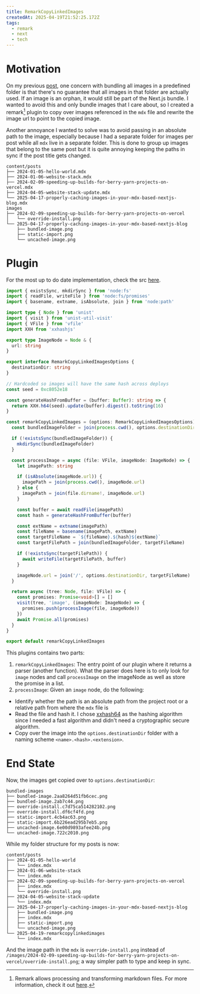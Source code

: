 ```yaml
---
title: RemarkCopyLinkedImages
createdAt: 2025-04-19T21:52:25.172Z
tags:
  - remark
  - next
  - tech
---
```


# Motivation

On my previous [post](./2025-04-17-properly-caching-images-in-your-mdx-based-nextjs-blog), one concern with bundling
all images in a predefined folder is that there's no guarantee that all images in that folder are actually used. If an
image is an orphan, it would still be part of the Next.js bundle. I wanted to avoid this and
only bundle images that I care about, so I created a remark[^Remark] plugin to copy over images referenced in the `mdx`
file and rewrite the image url to point to the copied image.

Another annoyance I wanted to solve was to avoid passing in an absolute path to the image, especially because I had
a separate folder for images per post while all `mdx` live in a separate folder. This is done
to group up images that belong to the same post but it is quite annoying keeping the paths in sync if the post title
gets changed.

```ansi title="Pre folder based posts"
content/posts
├── 2024-01-05-hello-world.mdx
├── 2024-01-06-website-stack.mdx
├── 2024-02-09-speeding-up-builds-for-berry-yarn-projects-on-vercel.mdx
├── 2024-04-05-website-stack-update.mdx
└── 2025-04-17-properly-caching-images-in-your-mdx-based-nextjs-blog.mdx
images
├── 2024-02-09-speeding-up-builds-for-berry-yarn-projects-on-vercel
│   └── override-install.png
└── 2025-04-17-properly-caching-images-in-your-mdx-based-nextjs-blog
    ├── bundled-image.png
    ├── static-import.png
    └── uncached-image.png
```

# Plugin

For the most up to do date implementation, check the src [here](https://github.com/Adriel-M/adriel.dev/blob/cba3a8c4c62b337c581d10c93864384336e21970/lib/remarkPlugins/RemarkCopyLinkedImages.ts).

```ts title="RemarkCopyLinkedImages.ts" showLineNumbers
import { existsSync, mkdirSync } from 'node:fs'
import { readFile, writeFile } from 'node:fs/promises'
import { basename, extname, isAbsolute, join } from 'node:path'

import type { Node } from 'unist'
import { visit } from 'unist-util-visit'
import { VFile } from 'vfile'
import XXH from 'xxhashjs'

export type ImageNode = Node & {
  url: string
}

export interface RemarkCopyLinkedImagesOptions {
  destinationDir: string
}

// Hardcoded so images will have the same hash across deploys
const seed = 0xc8052e18

const generateHashFromBuffer = (buffer: Buffer): string => {
  return XXH.h64(seed).update(buffer).digest().toString(16)
}

const remarkCopyLinkedImages = (options: RemarkCopyLinkedImagesOptions) => {
  const bundledImageFolder = join(process.cwd(), options.destinationDir)

  if (!existsSync(bundledImageFolder)) {
    mkdirSync(bundledImageFolder)
  }

  const processImage = async (file: VFile, imageNode: ImageNode) => {
    let imagePath: string

    if (isAbsolute(imageNode.url)) {
      imagePath = join(process.cwd(), imageNode.url)
    } else {
      imagePath = join(file.dirname!, imageNode.url)
    }

    const buffer = await readFile(imagePath)
    const hash = generateHashFromBuffer(buffer)

    const extName = extname(imagePath)
    const fileName = basename(imagePath, extName)
    const targetFileName = `${fileName}.${hash}${extName}`
    const targetFilePath = join(bundledImageFolder, targetFileName)

    if (!existsSync(targetFilePath)) {
      await writeFile(targetFilePath, buffer)
    }

    imageNode.url = join('/', options.destinationDir, targetFileName)
  }

  return async (tree: Node, file: VFile) => {
    const promises: Promise<void>[] = []
    visit(tree, 'image', (imageNode: ImageNode) => {
      promises.push(processImage(file, imageNode))
    })
    await Promise.all(promises)
  }
}

export default remarkCopyLinkedImages
```

This plugins contains two parts:

1. `remarkCopyLinkedImages`: The entry point of our plugin where it returns a parser (another function). What the parser
   does here is to only look for `image` nodes and call `processImage` on the imageNode as well as store the promise in a list.
2. `processImage`: Given an `image` node, do the following:

- Identify whether the path is an absolute path from the project root or a relative path from where the `mdx` file is
- Read the file and hash it. I chose [xxhash64](https://xxhash.com/) as the hashing algorithm since I needed a fast algorithm
  and didn't need a cryptographic secure algorithm.
- Copy over the image into the `options.destinationDir` folder with a naming scheme `<name>.<hash>.<extension>`.

# End State

Now, the images get copied over to `options.destinationDir`:

```
bundled-images
├── bundled-image.2aa8264d51fb6cec.png
├── bundled-image.2ab7c44.png
├── override-install.c7d75ca514282102.png
├── override-install.df6cf4fd.png
├── static-import.4cb4ac63.png
├── static-import.6b226ead295b7eb5.png
├── uncached-image.6e00d9893afee24b.png
└── uncached-image.722c2010.png
```

While my folder structure for my posts is now:

```
content/posts
├── 2024-01-05-hello-world
│   └── index.mdx
├── 2024-01-06-website-stack
│   └── index.mdx
├── 2024-02-09-speeding-up-builds-for-berry-yarn-projects-on-vercel
│   ├── index.mdx
│   └── override-install.png
├── 2024-04-05-website-stack-update
│   └── index.mdx
├── 2025-04-17-properly-caching-images-in-your-mdx-based-nextjs-blog
│   ├── bundled-image.png
│   ├── index.mdx
│   ├── static-import.png
│   └── uncached-image.png
└── 2025-04-19-remarkcopylinkedimages
    └── index.mdx
```

And the image path in the `mdx` is `override-install.png` instead of `/images/2024-02-09-speeding-up-builds-for-berry-yarn-projects-on-vercel/override-install.png`;
a way simpler path to type and keep in sync.

[^Remark]: Remark allows processing and transforming markdown files. For more information, check it out [here](https://remark.js.org/).

